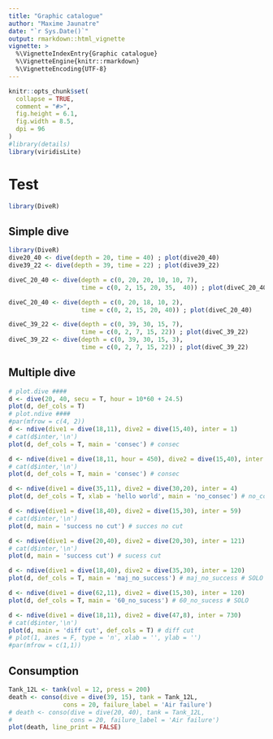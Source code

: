 ```yaml
---
title: "Graphic catalogue"
author: "Maxime Jaunatre"
date: "`r Sys.Date()`"
output: rmarkdown::html_vignette
vignette: >
  %\VignetteIndexEntry{Graphic catalogue}
  %\VignetteEngine{knitr::rmarkdown}
  %\VignetteEncoding{UTF-8}
---
```


```{=html}
<style>
body {
text-align: justify}
</style>
```

```r
knitr::opts_chunk$set(
  collapse = TRUE,
  comment = "#>",
  fig.height = 6.1,
  fig.width = 8.5,
  dpi = 96
)
#library(details)
library(viridisLite)
```
<!--
<details>
 <summary>Summary Goes Here</summary>
 ...this is hidden, collapsable content...
</details>
-->

# Test

```r
library(DiveR)
```

## Simple dive 

```r
library(DiveR)
dive20_40 <- dive(depth = 20, time = 40) ; plot(dive20_40)
dive39_22 <- dive(depth = 39, time = 22) ; plot(dive39_22)

diveC_20_40 <- dive(depth = c(0, 20, 20, 10, 10, 7), 
                    time = c(0, 2, 15, 20, 35,  40)) ; plot(diveC_20_40)

diveC_20_40 <- dive(depth = c(0, 20, 18, 10, 2), 
                    time = c(0, 2, 15, 20, 40)) ; plot(diveC_20_40)

diveC_39_22 <- dive(depth = c(0, 39, 30, 15, 7), 
                    time = c(0, 2, 7, 15, 22)) ; plot(diveC_39_22)
diveC_39_22 <- dive(depth = c(0, 39, 30, 15, 3), 
                    time = c(0, 2, 7, 15, 22)) ; plot(diveC_39_22)
```

## Multiple dive

```r
# plot.dive ####
d <- dive(20, 40, secu = T, hour = 10*60 + 24.5)
plot(d, def_cols = T)
# plot.ndive ####
#par(mfrow = c(4, 2))
d <- ndive(dive1 = dive(18,11), dive2 = dive(15,40), inter = 1)
# cat(d$inter,'\n')
plot(d, def_cols = T, main = 'consec') # consec

d <- ndive(dive1 = dive(18,11, hour = 450), dive2 = dive(15,40), inter = 1)
# cat(d$inter,'\n')
plot(d, def_cols = T, main = 'consec') # consec

d <- ndive(dive1 = dive(35,11), dive2 = dive(30,20), inter = 4)
plot(d, def_cols = T, xlab = 'hello world', main = 'no_consec') # no_consec # SOLO

d <- ndive(dive1 = dive(18,40), dive2 = dive(15,30), inter = 59)
# cat(d$inter,'\n')
plot(d, main = 'success no cut') # succes no cut

d <- ndive(dive1 = dive(20,40), dive2 = dive(20,30), inter = 121)
# cat(d$inter,'\n')
plot(d, main = 'success cut') # sucess cut

d <- ndive(dive1 = dive(18,40), dive2 = dive(35,30), inter = 120)
plot(d, def_cols = T, main = 'maj_no_success') # maj_no_success # SOLO

d <- ndive(dive1 = dive(62,11), dive2 = dive(15,30), inter = 120)
plot(d, def_cols = T, main = '60_no_sucess') # 60_no_sucess # SOLO

d <- ndive(dive1 = dive(18,11), dive2 = dive(47,8), inter = 730)
# cat(d$inter,'\n')
plot(d, main = 'diff cut', def_cols = T) # diff cut
# plot(1, axes = F, type = 'n', xlab = '', ylab = '')
#par(mfrow = c(1,1))


```


## Consumption

```r
Tank_12L <- tank(vol = 12, press = 200)
death <- conso(dive = dive(39, 15), tank = Tank_12L, 
               cons = 20, failure_label = 'Air failure')
# death <- conso(dive = dive(20, 40), tank = Tank_12L, 
#                cons = 20, failure_label = 'Air failure')
plot(death, line_print = FALSE)
```
